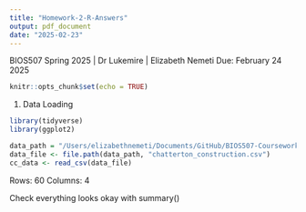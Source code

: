 ```yaml
---
title: "Homework-2-R-Answers"
output: pdf_document
date: "2025-02-23"
---
```


BIOS507 Spring 2025 | Dr Lukemire | Elizabeth Nemeti
Due: February 24 2025

```r
knitr::opts_chunk$set(echo = TRUE)
```


  1. Data Loading
```r
library(tidyverse)
library(ggplot2)

data_path = "/Users/elizabethnemeti/Documents/GitHub/BIOS507-Coursework/BIOS507-R-Project/"
data_file <- file.path(data_path, "chatterton_construction.csv")
cc_data <- read_csv(data_file)

```

Rows: 60 Columns: 4   

Check everything looks okay with summary()
